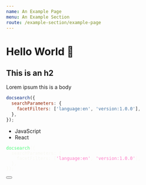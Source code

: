 ```yaml
---
name: An Example Page
menu: An Example Section
route: /example-section/example-page
---
```

# Hello World 👋

## This is an h2

Lorem ipsum this is a body

```javascript
docsearch({
  searchParameters: {
    facetFilters: ['language:en', 'version:1.0.0'],
  },
});
```



<div class="tabs-container tabList_M0Dn"><ul role="tablist" aria-orientation="horizontal" class="tabs"><li role="tab" tabindex="0" aria-selected="true" class="tabs__item tabItem_ysIP tabs\_\_item--active">JavaScript</li><li role="tab" tabindex="-1" aria-selected="false" class="tabs\_\_item tabItem_ysIP">React</li></ul><div class="margin-top--md"><div role="tabpanel" class="tabItem_OMyP"><div class="language-js codeBlockContainer_ZGJx theme-code-block" style="--prism-color: #F8F8F2; --prism-background-color: #282A36;"><div class="codeBlockContent_qZBB"><pre tabindex="0" class="prism-code language-js codeBlock_TAPP thin-scrollbar"><code class="codeBlockLines_AdAo"><span class="token-line" style="color: rgb(248, 248, 242);"><span class="token function" style="color: rgb(80, 250, 123);">docsearch</span><span class="token punctuation" style="color: rgb(248, 248, 242);">(</span><span class="token punctuation" style="color: rgb(248, 248, 242);">{</span><span class="token plain"></span><br></span><span class="token-line" style="color: rgb(248, 248, 242);"><span class="token plain">  </span><span class="token literal-property property">searchParameters</span><span class="token operator">:</span><span class="token plain"> </span><span class="token punctuation" style="color: rgb(248, 248, 242);">{</span><span class="token plain"></span><br></span><span class="token-line" style="color: rgb(248, 248, 242);"><span class="token plain">    </span><span class="token literal-property property">facetFilters</span><span class="token operator">:</span><span class="token plain"> </span><span class="token punctuation" style="color: rgb(248, 248, 242);">[</span><span class="token string" style="color: rgb(255, 121, 198);">'language:en'</span><span class="token punctuation" style="color: rgb(248, 248, 242);">,</span><span class="token plain"> </span><span class="token string" style="color: rgb(255, 121, 198);">'version:1.0.0'</span><span class="token punctuation" style="color: rgb(248, 248, 242);">]</span><span class="token punctuation" style="color: rgb(248, 248, 242);">,</span><span class="token plain"></span><br></span><span class="token-line" style="color: rgb(248, 248, 242);"><span class="token plain">  </span><span class="token punctuation" style="color: rgb(248, 248, 242);">}</span><span class="token punctuation" style="color: rgb(248, 248, 242);">,</span><span class="token plain"></span><br></span><span class="token-line" style="color: rgb(248, 248, 242);"><span class="token plain"></span><span class="token punctuation" style="color: rgb(248, 248, 242);">}</span><span class="token punctuation" style="color: rgb(248, 248, 242);">)</span><span class="token punctuation" style="color: rgb(248, 248, 242);">;</span><br></span></code></pre><div class="buttonGroup_TNwR"><button type="button" aria-label="Copy code to clipboard" title="Copy" class="clean-btn"><span class="copyButtonIcons_MVhB" aria-hidden="true"><svg class="copyButtonIcon_yxgH" viewBox="0 0 24 24"><path d="M19,21H8V7H19M19,5H8A2,2 0 0,0 6,7V21A2,2 0 0,0 8,23H19A2,2 0 0,0 21,21V7A2,2 0 0,0 19,5M16,1H4A2,2 0 0,0 2,3V17H4V3H16V1Z"></path></svg><svg class="copyButtonSuccessIcon_QJLJ" viewBox="0 0 24 24"><path d="M21,7L9,19L3.5,13.5L4.91,12.09L9,16.17L19.59,5.59L21,7Z"></path></svg></span></button></div></div></div></div><div role="tabpanel" class="tabItem_OMyP" hidden=""><div class="language-jsx codeBlockContainer_ZGJx theme-code-block" style="--prism-color: #F8F8F2; --prism-background-color: #282A36;"><div class="codeBlockContent_qZBB"><pre tabindex="0" class="prism-code language-jsx codeBlock_TAPP thin-scrollbar"><code class="codeBlockLines_AdAo"><span class="token-line" style="color: rgb(248, 248, 242);"><span class="token tag punctuation" style="color: rgb(248, 248, 242);">&lt;</span><span class="token tag class-name" style="color: rgb(255, 121, 198);">DocSearch</span><span class="token tag" style="color: rgb(255, 121, 198);"></span><br></span><span class="token-line" style="color: rgb(248, 248, 242);"><span class="token tag" style="color: rgb(255, 121, 198);">  </span><span class="token tag attr-name" style="color: rgb(241, 250, 140);">searchParameters</span><span class="token tag script language-javascript script-punctuation punctuation" style="color: rgb(248, 248, 242);">=</span><span class="token tag script language-javascript punctuation" style="color: rgb(248, 248, 242);">{</span><span class="token tag script language-javascript punctuation" style="color: rgb(248, 248, 242);">{</span><span class="token tag script language-javascript" style="color: rgb(255, 121, 198);"></span><br></span><span class="token-line" style="color: rgb(248, 248, 242);"><span class="token tag script language-javascript" style="color: rgb(255, 121, 198);">    </span><span class="token tag script language-javascript literal-property property" style="color: rgb(255, 121, 198);">facetFilters</span><span class="token tag script language-javascript operator" style="color: rgb(255, 121, 198);">:</span><span class="token tag script language-javascript" style="color: rgb(255, 121, 198);"> </span><span class="token tag script language-javascript punctuation" style="color: rgb(248, 248, 242);">[</span><span class="token tag script language-javascript string" style="color: rgb(255, 121, 198);">'language:en'</span><span class="token tag script language-javascript punctuation" style="color: rgb(248, 248, 242);">,</span><span class="token tag script language-javascript" style="color: rgb(255, 121, 198);"> </span><span class="token tag script language-javascript string" style="color: rgb(255, 121, 198);">'version:1.0.0'</span><span class="token tag script language-javascript punctuation" style="color: rgb(248, 248, 242);">]</span><span class="token tag script language-javascript punctuation" style="color: rgb(248, 248, 242);">,</span><span class="token tag script language-javascript" style="color: rgb(255, 121, 198);"></span><br></span><span class="token-line" style="color: rgb(248, 248, 242);"><span class="token tag script language-javascript" style="color: rgb(255, 121, 198);">  </span><span class="token tag script language-javascript punctuation" style="color: rgb(248, 248, 242);">}</span><span class="token tag script language-javascript punctuation" style="color: rgb(248, 248, 242);">}</span><span class="token tag" style="color: rgb(255, 121, 198);"></span><br></span><span class="token-line" style="color: rgb(248, 248, 242);"><span class="token tag" style="color: rgb(255, 121, 198);"></span><span class="token tag punctuation" style="color: rgb(248, 248, 242);">/&gt;</span><br></span></code></pre><div class="buttonGroup_TNwR"><button type="button" aria-label="Copy code to clipboard" title="Copy" class="clean-btn"><span class="copyButtonIcons_MVhB" aria-hidden="true"><svg class="copyButtonIcon_yxgH" viewBox="0 0 24 24"><path d="M19,21H8V7H19M19,5H8A2,2 0 0,0 6,7V21A2,2 0 0,0 8,23H19A2,2 0 0,0 21,21V7A2,2 0 0,0 19,5M16,1H4A2,2 0 0,0 2,3V17H4V3H16V1Z"></path></svg><svg class="copyButtonSuccessIcon_QJLJ" viewBox="0 0 24 24"><path d="M21,7L9,19L3.5,13.5L4.91,12.09L9,16.17L19.59,5.59L21,7Z"></path></svg></span></button></div></div></div></div></div></div>